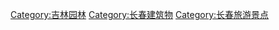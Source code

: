 [[Category:吉林园林|Category:吉林园林]]
[[Category:长春建筑物|Category:长春建筑物]]
[[Category:长春旅游景点|Category:长春旅游景点]]